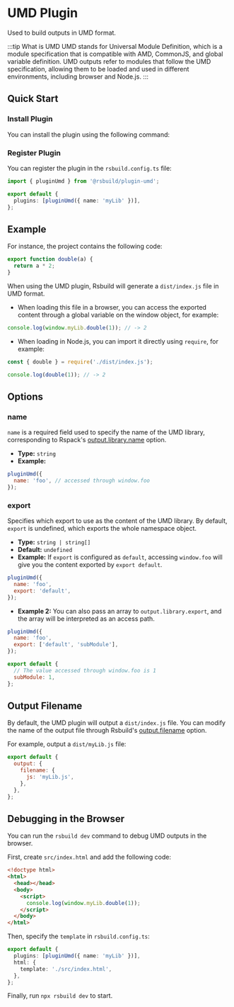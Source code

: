 # UMD Plugin


<SourceCode href="https://github.com/web-infra-dev/rsbuild/tree/main/packages/plugin-umd" />

Used to build outputs in UMD format.

:::tip What is UMD
UMD stands for Universal Module Definition, which is a module specification that is compatible with AMD, CommonJS, and global variable definition. UMD outputs refer to modules that follow the UMD specification, allowing them to be loaded and used in different environments, including browser and Node.js.
:::

## Quick Start

### Install Plugin

You can install the plugin using the following command:


<PackageManagerTabs command="add @rsbuild/plugin-umd -D" />

### Register Plugin

You can register the plugin in the `rsbuild.config.ts` file:

```ts title="rsbuild.config.ts"
import { pluginUmd } from '@rsbuild/plugin-umd';

export default {
  plugins: [pluginUmd({ name: 'myLib' })],
};
```

## Example

For instance, the project contains the following code:

```js title="src/index.js"
export function double(a) {
  return a * 2;
}
```

When using the UMD plugin, Rsbuild will generate a `dist/index.js` file in UMD format.

- When loading this file in a browser, you can access the exported content through a global variable on the window object, for example:

```js
console.log(window.myLib.double(1)); // -> 2
```

- When loading in Node.js, you can import it directly using `require`, for example:

```js
const { double } = require('./dist/index.js');

console.log(double(1)); // -> 2
```

## Options

### name

`name` is a required field used to specify the name of the UMD library, corresponding to Rspack's [output.library.name](https://rspack.dev/config/output#outputlibraryname) option.

- **Type:** `string`
- **Example:**

```js
pluginUmd({
  name: 'foo', // accessed through window.foo
});
```

### export

Specifies which export to use as the content of the UMD library. By default, `export` is undefined, which exports the whole namespace object.

- **Type:** `string | string[]`
- **Default:** `undefined`
- **Example:** If `export` is configured as `default`, accessing `window.foo` will give you the content exported by `export default`.

```js
pluginUmd({
  name: 'foo',
  export: 'default',
});
```

- **Example 2:** You can also pass an array to `output.library.export`, and the array will be interpreted as an access path.

```js
pluginUmd({
  name: 'foo',
  export: ['default', 'subModule'],
});
```

```js title="src/index.js"
export default {
  // The value accessed through window.foo is 1
  subModule: 1,
};
```

## Output Filename

By default, the UMD plugin will output a `dist/index.js` file. You can modify the name of the output file through Rsbuild's [output.filename](/config/output/filename) option.

For example, output a `dist/myLib.js` file:

```js
export default {
  output: {
    filename: {
      js: 'myLib.js',
    },
  },
};
```

## Debugging in the Browser

You can run the `rsbuild dev` command to debug UMD outputs in the browser.

First, create `src/index.html` and add the following code:

```html title="src/index.html"
<!doctype html>
<html>
  <head></head>
  <body>
    <script>
      console.log(window.myLib.double(1));
    </script>
  </body>
</html>
```

Then, specify the `template` in `rsbuild.config.ts`:

```ts title="rsbuild.config.ts"
export default {
  plugins: [pluginUmd({ name: 'myLib' })],
  html: {
    template: './src/index.html',
  },
};
```

Finally, run `npx rsbuild dev` to start.
